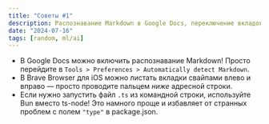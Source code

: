 ```yaml
---
title: "Советы #1"
description: Распознавание Markdown в Google Docs, переключение вкладок свайпом в Brave Browser для iOS и запуск файлов TypeScript из командной строки.
date: "2024-07-16"
tags: [random, ml/ai]
---
```


- В Google Docs можно включить распознавание Markdown! Просто перейдите в `Tools > Preferences > Automatically detect Markdown`.
- В Brave Browser для iOS можно листать вкладки свайпами влево и вправо — просто проводите пальцем _ниже_ адресной строки.
- Если нужно запустить файл `.ts` из командной строки, используйте Bun вместо ts-node! Это намного проще и избавляет от странных проблем с полем `"type"` в package.json.